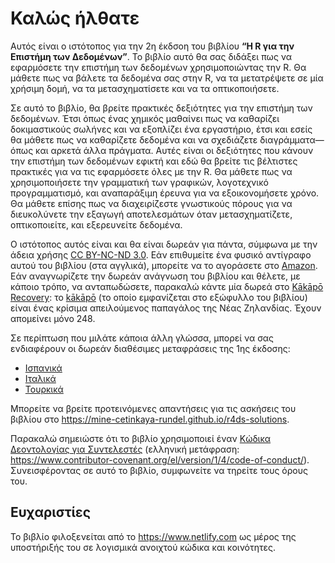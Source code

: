 # Καλώς ήλθατε {.unnumbered}

Αυτός είναι ο ιστότοπος για την 2η έκδσοη του βιβλίου **"Η R για την Επιστήμη των Δεδομένων"**.
Το βιβλίο αυτό θα σας διδάξει πως να εφαρμόσετε την επιστήμη των δεδομένων χρησιμοποιώντας την R.
Θα μάθετε πως να βάλετε τα δεδομένα σας στην R, να τα μετατρέψετε σε μία χρήσιμη δομή, να τα μετασχηματίσετε και να τα οπτικοποιήσετε.

Σε αυτό το βιβλίο, θα βρείτε πρακτικές δεξιότητες για την επιστήμη των δεδομένων.
Έτσι όπως ένας χημικός μαθαίνει πως να καθαρίζει δοκιμαστικούς σωλήνες και να εξοπλίζει ένα εργαστήριο, έτσι και εσείς θα μάθετε πως να καθαρίζετε δεδομένα και να σχεδιάζετε διαγράμματα---όπως και αρκετά άλλα πράγματα.
Αυτές είναι οι δεξιότητες που κάνουν την επιστήμη των δεδομένων εφικτή και εδώ θα βρείτε τις βέλτιστες πρακτικές για να τις εφαρμόσετε όλες με την R.
Θα μάθετε πως να χρησιμοποιήσετε την γραμματική των γραφικών, λογοτεχνικό προγραμματισμό, και αναπαράξιμη έρευνα για να εξοικονομήσετε χρόνο.
Θα μάθετε επίσης πως να διαχειρίζεστε γνωστικούς πόρους για να διευκολύνετε την εξαγωγή αποτελεσμάτων όταν μετασχηματίζετε, οπτικοποιείτε, και εξερευνείτε δεδομένα.

Ο ιστότοπος αυτός είναι και θα είναι δωρεάν για πάντα, σύμφωνα με την άδεια χρήσης [CC BY-NC-ND 3.0](https://creativecommons.org/licenses/by-nc-nd/3.0/us/).
Εάν επιθυμείτε ένα φυσικό αντίγραφο αυτού του βιβλίου (στα αγγλικά), μπορείτε να το αγοράσετε στο [Amazon](https://www.amazon.com/dp/1492097403?&tag=hadlwick-20).
Εάν αναγνωρίζετε την δωρεάν ανάγνωση του βιβλίου και θέλετε, με κάποιο τρόπο, να ανταπωδώσετε, παρακαλώ κάντε μία δωρεά στο [Kākāpō Recovery](https://www.doc.govt.nz/kakapo-donate): το [kākāpō](https://www.youtube.com/watch?v=9T1vfsHYiKY) (το οποίο εμφανίζεται στο εξώφυλλο του βιβλίου) είναι ένας κρίσιμα απειλούμενος παπαγάλος της Νέας Ζηλανδίας.
Έχουν απομείνει μόνο 248.

Σε περίπτωση που μιλάτε κάποια άλλη γλώσσα, μπορεί να σας ενδιαφέρουν οι δωρεάν διαθέσιμες μεταφράσεις της 1ης έκδοσης:

-   [Ισπανικά](http://es.r4ds.hadley.nz)
-   [Ιταλικά](https://it.r4ds.hadley.nz)
-   [Τουρκικά](https://tr.r4ds.hadley.nz)

Μπορείτε να βρείτε προτεινόμενες απαντήσεις για τις ασκήσεις του βιβλίου στο <https://mine-cetinkaya-rundel.github.io/r4ds-solutions>.

Παρακαλώ σημειώστε ότι το βιβλίο χρησιμοποιεί έναν [Κώδικα Δεοντολογίας για Συντελεστές](https://contributor-covenant.org/version/2/0/CODE_OF_CONDUCT.html) (ελληνική μετάφραση: <https://www.contributor-covenant.org/el/version/1/4/code-of-conduct/>).
Συνεισφέροντας σε αυτό το βιβλίο, συμφωνείτε να τηρείτε τους όρους του.

## Ευχαριστίες {.unnumbered}

Το βιβλίο φιλοξενείται από το <https://www.netlify.com> ως μέρος της υποστήριξής του σε λογισμικά ανοιχτού κώδικα και κοινότητες.
